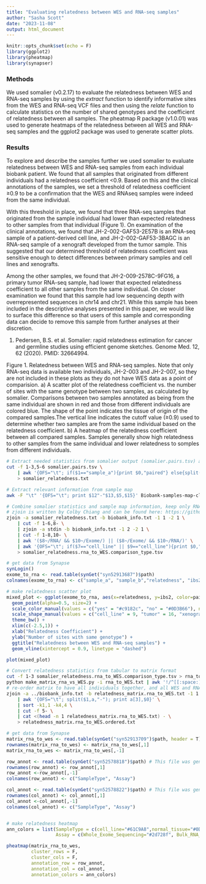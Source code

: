 ```yaml
---
title: "Evaluating relatedness between WES and RNA-seq samples"
author: "Sasha Scott"
date: "2023-11-08"
output: html_document
---
```


```r
knitr::opts_chunk$set(echo = F)
library(ggplot2)
library(pheatmap)
library(synapser)
```


### Methods

We used somalier (v0.2.17) to evaluate the relatedness between WES and RNA-seq samples by using the _extract_ function to identify informative sites from the WES and RNA-seq VCF files and then using the _relate_ function to calculate statistics on the number of shared genotypes and the coefficient of relatedness between all samples. The pheatmap R package (v1.0.01) was used to generate heatmaps of the relatedness between all WES and RNA-seq samples and the ggplot2 package was used to generate scatter plots.

### Results

To explore and describe the samples further we used somalier to evaluate relatedness between WES and RNA-seq samples from each individual biobank patient. We found that all samples that originated from different individuals had a relatedness coefficient <0.9. Based on this and the clinical annotations of the samples, we set a threshold of relatedness coefficient ≥0.9 to be a confirmation that the WES and RNAseq samples were indeed from the same individual. 

With this threshold in place, we found that three RNA-seq samples that originated from the sample individual had lower than expected relatedness to other samples from that individual (Figure 1). On examination of the clinical annotations, we found that JH-2-002-GAF53-2E57B is an RNA-seq sample of a patient-derived cell line, and JH-2-002-GAF53-3BAGC is an RNA-seq sample of a xenograft developed from the tumor sample. This suggested that our determined threshold of relatedness coefficient was sensitive enough to detect differences between primary samples and cell lines and xenografts.

Among the other samples, we found that JH-2-009-2578C-9FG16, a primary tumor RNA-seq sample, had lower that expected relatedness coefficient to all other samples from the same individual. On closer examination we found that this sample had low sequencing depth with overrepresented sequences in chr14 and chr21.  While this sample has been included in the descriptive analyses presented in this paper, we would like to surface this difference so that users of this sample and corresponding data can decide to remove this sample from further analyses at their discretion. 

1.	Pedersen, B.S. et al. Somalier: rapid relatedness estimation for cancer and germline studies using efficient genome sketches. Genome Med. 12, 62 (2020). PMID: 32664994.

Figure 1. Relatedness between WES and RNA-seq samples. Note that only RNA-seq data is available two individuals, JH-2-003 and JH-2-007, so they are not included in these plots as they do not have WES data as a point of comparision.
a) A scatter plot of the relatedness coefficient vs. the number of sites with the same genotype between two samples, as calculated by somalier. Comparisons between two samples annotated as being from the same individual are shown in red and those from different individuals are colored blue. The shape of the point indicates the tissue of origin of the compared samples.The vertical line indicates the cutoff value (≥0.9) used to determine whether two samples are from the same individual based on the relatedness coefficient.
b) A heatmap of the relatedness coefficient between all compared samples. Samples generally show high relatedness to other samples from the same individual and lower relatedness to somples from different individuals.

```bash
# Extract needed statistics from somalier output (somalier.pairs.tsv) and determined if samples come from same individual
cut -f 1-3,5-6 somalier.pairs.tsv \
	| awk '{OFS="\t"; if($1=="sample_a"){print $0,"paired"} else{split($1,a,"-"); split($2,b,"-"); if(a[3]==b[3]){print $0,"yes"} else{print $0,"no"}}}' \
	> somalier_relatedness.txt

# Extract relevant information from sample map
awk -F "\t" '{OFS="\t"; print $12"-"$13,$5,$15}' Biobank-samples-map-clinical-051223.txt | tr " " "_" > biobank_info.txt

# Combine somalier statistics and sample map information, keep only RNA to WES comparisons, and add column with type of tissues compared. The generated file is used to create the relatedness scatter plot.
# zjoin is written by Colby Chiang and can be found here: https://github.com/cc2qe/ion/blob/master/zjoin
zjoin -a somalier_relatedness.txt -b biobank_info.txt -1 1 -2 1 \
	| cut -f 1-6,8- \
	| zjoin -a stdin -b biobank_info.txt -1 2 -2 1 \
	| cut -f 1-8,10- \
	| awk '($8~/RNA/ && $10~/Exome/) || ($8~/Exome/ && $10~/RNA/)' \
	| awk '{OFS="\t"; if($7=="cell_line" || $9=="cell_line"){print $0,"cell_line"} else if($7=="xenograft_passage" || $9=="xenograft_passage"){print $0,"xenograft"} else if($7=="blood" || $9=="blood"){print $0,"tumor/normal"} else{print $0,"tumor"} }' \
	> somalier_relatedness.rna_to_WES.comparison_type.tsv
```

```r

# get data from Synapse
synLogin()
exome_to_rna <- read.table(synGet("syn52913687")$path)
colnames(exome_to_rna) <- c("sample_a", "sample_b","relatedness", "ibs2", "hom_concordance", "paired", "source_a", "assay_a", "source_b", "assay_b","comparison_type")

# make relatedness scatter plot
mixed_plot <- ggplot(exome_to_rna, aes(x=relatedness, y=ibs2, color=paired, shape=comparison_type)) + 
  geom_point(alpha=0.5, size=2) + 
  scale_color_manual(values = c("yes" = "#c9182c", "no" = "#0D3B66"), name = "Same Individual") +
  scale_shape_manual(values = c("cell_line" = 9, "tumor" = 16, "xenograft" = 3, "normal"=15, "tumor/normal"=17), labels = c("cell line/tumor or normal", "tumor/tumor", "tumor/normal", "xenograft/tumor or normal"), name = "Compared Tissues") +
  theme_bw() +
  xlim(c(-2.5,1)) +
  xlab("Relatedness Coefficient") +
  ylab("Number of sites with same genotype") +
  ggtitle("Relatedness between WES and RNA-seq samples") +
  geom_vline(xintercept = 0.9, linetype = "dashed")

plot(mixed_plot)
```

```bash
# Convert relatedness statistics from tabular to matrix format
cut -f 1-3 somalier_relatedness.rna_to_WES.comparison_type.tsv > rna_to_WES.txt
python make_matrix_rna_vs_WES.py -i rna_to_WES.txt | awk '!/^[[:space:]]*$/' | sort -k1,1 | awk -F "\t" '{OFS="\t"; if(NR==1){$1="sample"; print} else{print}}' > relatedness_matrix.rna_to_WES.txt
# re-order matrix to have all individuals together, and all WES and RNA-seq sampels together within individual's sample cluster. Using biobank info file generated in Bash code block above.
zjoin -a ../biobank_info.txt -b relatedness_matrix.rna_to_WES.txt -1 1 -2 1 \
	| awk '{OFS="\t"; split($1,a,"-"); print a[3],$0}' \
	| sort -k1,1 -k4,4 \
	| cut -f 5- \
	| cat <(head -n 1 relatedness_matrix.rna_to_WES.txt) - \
	> relatedness_matrix.rna_to_WES.ordered.txt
```

```r

# get data from Synapse
matrix_rna_to_wes <- read.table(synGet("syn52913709")$path, header = T)
rownames(matrix_rna_to_wes) <- matrix_rna_to_wes[,1]
matrix_rna_to_wes <- matrix_rna_to_wes[,-1]

row_annot <- read.table(synGet("syn52578818")$path) # This file was generated from Simple_sample_map.csv
rownames(row_annot) <- row_annot[,1]
row_annot <-row_annot[,-1]
colnames(row_annot) <- c("SampleType", "Assay")

col_annot <- read.table(synGet("syn52578822")$path) # This file was generated from Simple_sample_map.csv
rownames(col_annot) <- col_annot[,1]
col_annot <-col_annot[,-1]
colnames(col_annot) <- c("SampleType", "Assay")


# make relatedness heatmap
ann_colors = list(SampleType = c(cell_line="#61C9A8",normal_tissue="#0D3B66", primary_tumor="#7E52A0", recurrent_tumor="#F4D35E", blood="#ab3428", xenograft_passage="#f49e4c"),
                  Assay = c(Whole_Exome_Sequencing="#2d728f", Bulk_RNA_sequencing="#ff5d8f"))

pheatmap(matrix_rna_to_wes,
         cluster_rows = F,
         cluster_cols = F,
         annotation_row = row_annot,
         annotation_col = col_annot,
         annotation_colors = ann_colors)

```

